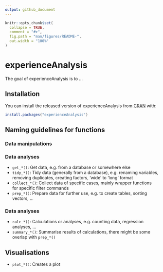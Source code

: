 ```yaml
---
output: github_document
---
```


<!-- README.md is generated from README.Rmd. Please edit that file -->

```r
knitr::opts_chunk$set(
  collapse = TRUE,
  comment = "#>",
  fig.path = "man/figures/README-",
  out.width = "100%"
)
```

# experienceAnalysis

<!-- badges: start -->
<!-- badges: end -->

The goal of experienceAnalysis is to ...

## Installation

You can install the released version of experienceAnalysis from [CRAN](https://CRAN.R-project.org) with:

``` r
install.packages("experienceAnalysis")
```

## Naming guidelines for functions

### Data manipulations

### Data analyses

- `get_*()`: Get data, e.g. from a database or somewhere else
- `tidy_*()`: Tidy data (generally from a database), e.g. renaming variables, removing duplicates, creating factors, 'wide' to 'long' format
- `collect_*()`: Collect data of specific cases, mainly wrapper functions for specific filter commands
- `prep_*()`: Prepare data for further use, e.g. to create tables, sorting vectors, ...

### Data analyses

- `calc_*()`: Calculations or analyses, e.g. counting data, regression analyses, ...
- `summary_*()`: Summarise results of calculations, there might be some overlap with `prep_*()`

## Visualisations

- `plot_*()`: Creates a plot
